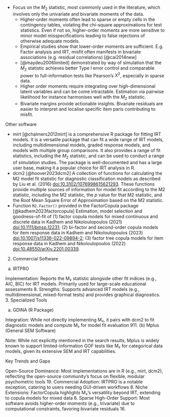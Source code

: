 - Focus on the $M_2$ statistic, most commonly used in the literature, which involves only the univariate and bivariate moments of the data.
  - Higher-order moments often lead to sparse or empty cells in the contingency tables, violating the chi-square approximations for test statistics. Even if not so,  higher-order moments are more sensitive to minor model misspecifications leading to false rejections of otherwise adequate models.
  - Empirical studies show that lower-order moments are sufficient. E.g. Factor analysis and IRT, misfit often manifests in bivariate associations (e.g. residual correlations) [@cai2014new]
  - [@maydeu2006limited] demonstrated by way of simulation that the $M_2$ statistic achieves better Type I error control and comparable power to full-information tests like Pearson's $X^2$, especially in sparse data.
  - Higher order moments require integrating over high-dimensional latent variables and can be come intractable. Estimation via pairwise likelihood for instance harmonises well with the $M_2$ statistic.
  - Bivariate margins provide actionable insights. Bivariate residuals are easier to interpret and localise specific item paris contributing to misfit.
  

Other software

- [mirt]{.pkg} [@chalmers2012mirt] is a comprehensive R package for fitting IRT models. It is a versatile package that can fit a wide range of IRT models, including multidimensional models, graded response models, and models with multiple group comparisons. It also provides a range of fit statistics, including the $M_2$ statistic, and can be used to conduct a range of simulation studies. The package is well-documented and has a large user base, making it a popular choice for IRT analysis in R.
- [dcm2]{.pkg} [@hoover2023dcm2] A collection of functions for calculating the M2 model fit statistic for diagnostic classification models as described by Liu et al. (2016) <doi:10.3102/1076998615621293>. These functions provide multiple sources of information for model fit according to the M2 statistic, including the M2 statistic, the *p* value for that M2 statistic, and the Root Mean Square Error of Approximation based on the M2 statistic.
- Function `M2.Factor()` provided in the [FactorCopula]{.pkg} package [@kadhem2023factorcopula] Estimation, model selection and goodness-of-fit of (1) factor copula models for mixed continuous and discrete data in Kadhem and Nikoloulopoulos (2021) <doi:10.1111/bmsp.12231>; (2) bi-factor and second-order copula models for item response data in Kadhem and Nikoloulopoulos (2023) <doi:10.1007/s11336-022-09894-2>; (3) factor tree copula models for item response data in Kadhem and Nikoloulopoulos (2022) <doi:10.48550/arXiv.2201.00339>.
2. Commercial Software

(a) IRTPRO

Implementation: Reports the M₂ statistic alongside other fit indices (e.g., AIC, BIC) for IRT models. Primarily used for large-scale educational assessments 8.
Strengths: Supports advanced IRT models (e.g., multidimensional, mixed-format tests) and provides graphical diagnostics.
3. Specialized Tools

(a) GDINA (R Package)

Integration: While not directly implementing M₂, it pairs with dcm2 to fit diagnostic models and compute M₂ for model fit evaluation 911.
(b) Mplus (General SEM Software)

Note: While not explicitly mentioned in the search results, Mplus is widely known to support limited-information GOF tests like M₂ for categorical data models, given its extensive SEM and IRT capabilities.

Key Trends and Gaps

Open-Source Dominance: Most implementations are in R (e.g., mirt, dcm2), reflecting the open-source community’s focus on flexible, modular psychometric tools 19.
Commercial Adoption: IRTPRO is a notable exception, catering to users needing GUI-driven workflows 8.
Niche Extensions: FactorCopula highlights M₂’s versatility beyond IRT, extending to copula models for mixed data 6.
Sparse High-Order Support: Most software avoids higher-order moments (e.g., trivariate) due to computational constraints, favoring bivariate residuals 16.
